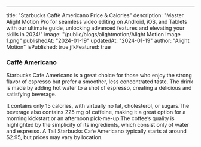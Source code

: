 ---
title: "Starbucks Caffè Americano Price & Calories"
description: "Master Alight Motion Pro for seamless video editing on Android, iOS, and Tablets with our ultimate guide, unlocking advanced features and elevating your skills in 2024!"
image: "/public/blogs/alightmotion/Alight Motion Image 1.png"
publishedAt: "2024-01-19"
updatedAt: "2024-01-19"
author: "Alight Motion"
isPublished: true
jfkFeatured: true

### Caffè Americano ### 
Starbucks Cafe Americano is a great choice for those who enjoy the strong flavor of espresso but prefer a smoother, less concentrated taste. The drink is made by adding hot water to a shot of espresso, creating a delicious and satisfying beverage.

It contains only 15 calories, with virtually no fat, cholesterol, or sugars.The beverage also contains 225 mg of caffeine, making it a great option for a morning kickstart or an afternoon pick-me-up.The coffee’s quality is highlighted by the simplicity of its ingredients, which consist only of water and espresso. A Tall Starbucks Cafe Americano typically starts at around $2.95, but prices may vary by location.